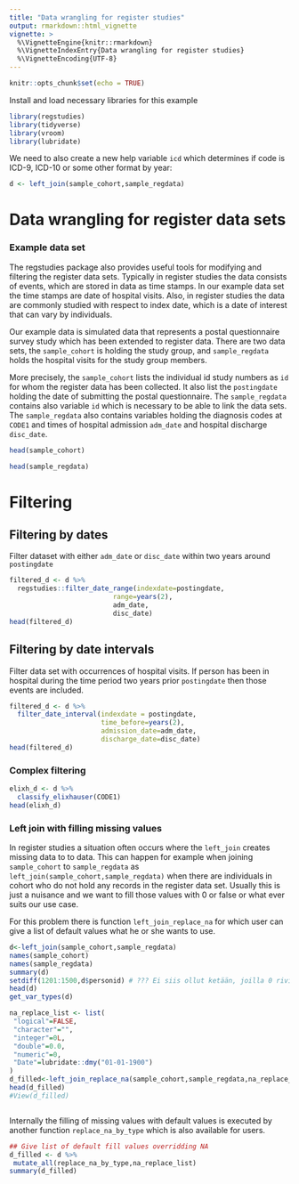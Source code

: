```yaml
---
title: "Data wrangling for register studies"
output: rmarkdown::html_vignette
vignette: >
  %\VignetteEngine{knitr::rmarkdown}
  %\VignetteIndexEntry{Data wrangling for register studies}
  %\VignetteEncoding{UTF-8}
---
```



```r
knitr::opts_chunk$set(echo = TRUE)
```

Install and load necessary libraries for this example

```r
library(regstudies) 
library(tidyverse)
library(vroom)
library(lubridate)
```


We need to also create a new help variable `icd` which determines if code is ICD-9, ICD-10 or some other format by year:

```r
d <- left_join(sample_cohort,sample_regdata)

```

# Data wrangling for register data sets

### Example data set

The regstudies package also provides useful tools for modifying and filtering the register data sets. Typically in register studies the data consists of events, which are stored in data as time stamps. In our example data set the time stamps are date of hospital visits. Also, in register studies the data are commonly studied with respect to index date, which is a date of interest that can vary by individuals.

Our example data is simulated data that represents a postal questionnaire survey study which has been extended to register data. There are two data sets, the `sample_cohort` is holding the study group, and `sample_regdata` holds the hospital visits for the study group members.

More precisely, the `sample_cohort` lists the individual id study numbers as `id` for whom the register data has been collected. It also list the `postingdate` holding the date of submitting the postal questionnaire.
The `sample_regdata` contains also variable `id` which is necessary to be able to link the data sets. The `sample_regdata` also contains variables holding the diagnosis codes at `CODE1` and times of hospital admission `adm_date` and hospital discharge `disc_date`.

```r
head(sample_cohort)
```

```r
head(sample_regdata)
```
# Filtering

## Filtering by dates

Filter dataset with either `adm_date` or `disc_date` within two years around `postingdate`

```r
filtered_d <- d %>% 
  regstudies::filter_date_range(indexdate=postingdate, 
                          range=years(2),
                          adm_date,
                          disc_date)
head(filtered_d)
```

## Filtering by date intervals

Filter data set with occurrences of hospital visits. If person has been in hospital during the time period two years prior `postingdate` then those events are included.


```r
filtered_d <- d %>% 
  filter_date_interval(indexdate = postingdate,
                       time_before=years(2),
                       admission_date=adm_date,
                       discharge_date=disc_date)
head(filtered_d)
```

### Complex filtering

```r
elixh_d <- d %>% 
  classify_elixhauser(CODE1)
head(elixh_d)
```

### Left join with filling missing values

In register studies a situation often occurs where the `left_join` creates missing data to to data. This can happen for example when joining `sample_cohort` to `sample_regdata` as `left_join(sample_cohort,sample_regdata)` when there are individuals in cohort who do not hold any records in the register data set. Usually this is just a nuisance and we want to fill those values with 0 or false or what ever suits our use case.

For this problem there is function `left_join_replace_na` for which user can give a list of default values what he or she wants to use.

```r
d<-left_join(sample_cohort,sample_regdata)
names(sample_cohort)
names(sample_regdata)
summary(d)
setdiff(1201:1500,d$personid) # ??? Ei siis ollut ketään, joilla 0 riviä!
head(d)
get_var_types(d)
```


```r
na_replace_list <- list(
 "logical"=FALSE,
 "character"="",
 "integer"=0L,
 "double"=0.0,
 "numeric"=0,
 "Date"=lubridate::dmy("01-01-1900")
)
d_filled<-left_join_replace_na(sample_cohort,sample_regdata,na_replace_list)
head(d_filled)
#View(d_filled)
```

```r

```


Internally the filling of missing values with default values is executed by another function `replace_na_by_type` which is also available for users.

```r
## Give list of default fill values overridding NA
d_filled <- d %>%
 mutate_all(replace_na_by_type,na_replace_list)
summary(d_filled)
```

